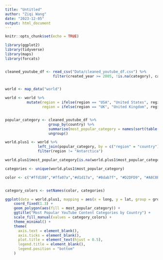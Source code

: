 ```yaml
---
title: "Untitled"
author: "Ziqi Wang"
date: "2023-12-05"
output: html_document
---
```


```r
knitr::opts_chunk$set(echo = TRUE)
```



```r
library(ggplot2)
library(tidyverse)
library(maps)
library(forcats)


cleaned_youtube_df <- read_csv("Data/cleaned_youtube_df.csv") %>%
                      filter(created_year >= 2005, !is.na(category), category != "nan")


world <- map_data("world")

world <- world %>%
          mutate(region = ifelse(region == "USA", "United States", region),
                 region = ifelse(region == "UK", "United Kingdom", region))


popular_category <- cleaned_youtube_df %>%
                    group_by(country) %>%
                    summarise(most_popular_category = names(sort(table(category), decreasing = TRUE)[1])) %>%
                    ungroup()

world.plus1 <- world %>% 
               left_join(popular_category, by = c("region" = "country")) %>%
               filter(region != "Antarctica")

world.plus1$most_popular_category[is.na(world.plus1$most_popular_category)] <- "Unknown"

categories <- unique(world.plus1$most_popular_category)

color <- c("#ffd180","#ffa07a","#d1d17a", "#8dab7f", "#D2DFD9", "#A8C0B5", "#D1B9CB", "#B3CDD1", "#BBC1D0", "#E8C3C3","#C7CEBD", "#D2DFD9","#6b8e23")


category_colors <- setNames(color, categories)

ggplot(data = world.plus1, mapping = aes(x = long, y = lat, group = group)) + 
    coord_fixed(1.3) +
    geom_polygon(aes(fill = most_popular_category)) +
    ggtitle("Most Popular YouTube Content Categories by Country") +
    scale_fill_manual(values = category_colors) +
    theme_minimal() +
    theme(
      axis.text = element_blank(),
      axis.ticks = element_blank(),
      plot.title = element_text(hjust = 0.5),
      legend.title = element_blank(),
      legend.position = "bottom"
    )
```

